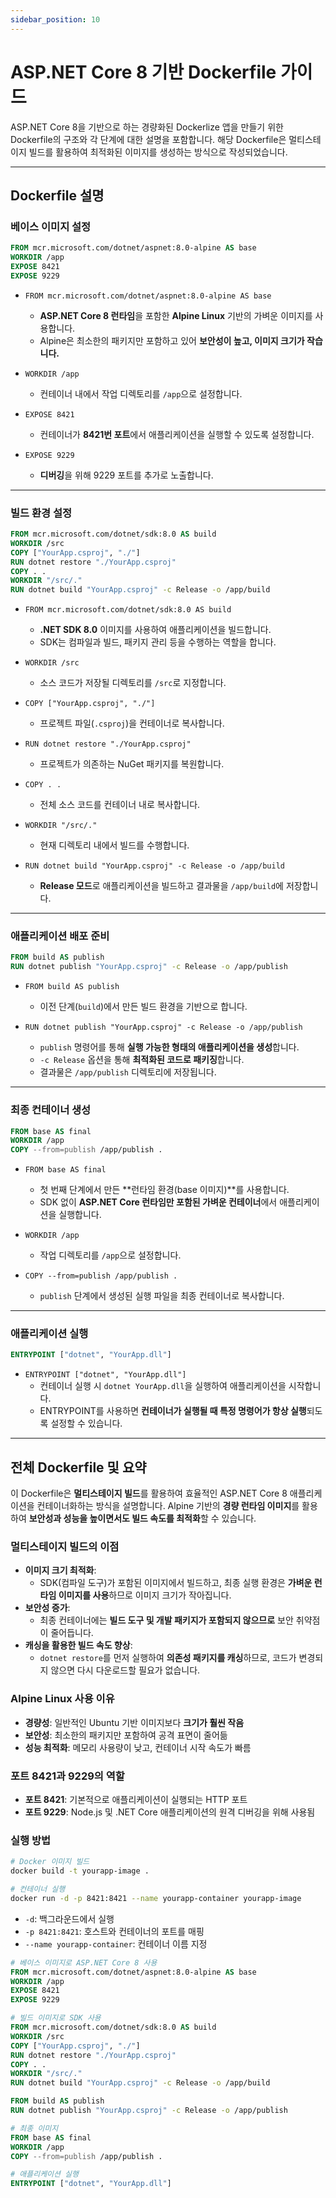 ```yaml
---
sidebar_position: 10
---
```


# ASP.NET Core 8 기반 Dockerfile 가이드

ASP.NET Core 8을 기반으로 하는 경량화된 Dockerlize 앱을 만들기 위한 Dockerfile의 구조와 각 단계에 대한 설명을 포함합니다. 해당 Dockerfile은 멀티스테이지 빌드를 활용하여 최적화된 이미지를 생성하는 방식으로 작성되었습니다.

---

## Dockerfile 설명

### 베이스 이미지 설정
```dockerfile
FROM mcr.microsoft.com/dotnet/aspnet:8.0-alpine AS base
WORKDIR /app
EXPOSE 8421
EXPOSE 9229
```

- `FROM mcr.microsoft.com/dotnet/aspnet:8.0-alpine AS base`
  - **ASP.NET Core 8 런타임**을 포함한 **Alpine Linux** 기반의 가벼운 이미지를 사용합니다.
  - Alpine은 최소한의 패키지만 포함하고 있어 **보안성이 높고, 이미지 크기가 작습니다.**
  
- `WORKDIR /app`
  - 컨테이너 내에서 작업 디렉토리를 `/app`으로 설정합니다.
  
- `EXPOSE 8421`
  - 컨테이너가 **8421번 포트**에서 애플리케이션을 실행할 수 있도록 설정합니다.
  
- `EXPOSE 9229`
  - **디버깅**을 위해 9229 포트를 추가로 노출합니다.

---

### 빌드 환경 설정
```dockerfile
FROM mcr.microsoft.com/dotnet/sdk:8.0 AS build
WORKDIR /src
COPY ["YourApp.csproj", "./"]
RUN dotnet restore "./YourApp.csproj"
COPY . .
WORKDIR "/src/."
RUN dotnet build "YourApp.csproj" -c Release -o /app/build
```

- `FROM mcr.microsoft.com/dotnet/sdk:8.0 AS build`
  - **.NET SDK 8.0** 이미지를 사용하여 애플리케이션을 빌드합니다.
  - SDK는 컴파일과 빌드, 패키지 관리 등을 수행하는 역할을 합니다.

- `WORKDIR /src`
  - 소스 코드가 저장될 디렉토리를 `/src`로 지정합니다.

- `COPY ["YourApp.csproj", "./"]`
  - 프로젝트 파일(`.csproj`)을 컨테이너로 복사합니다.

- `RUN dotnet restore "./YourApp.csproj"`
  - 프로젝트가 의존하는 NuGet 패키지를 복원합니다.

- `COPY . .`
  - 전체 소스 코드를 컨테이너 내로 복사합니다.

- `WORKDIR "/src/."`
  - 현재 디렉토리 내에서 빌드를 수행합니다.

- `RUN dotnet build "YourApp.csproj" -c Release -o /app/build`
  - **Release 모드**로 애플리케이션을 빌드하고 결과물을 `/app/build`에 저장합니다.

---

### 애플리케이션 배포 준비
```dockerfile
FROM build AS publish
RUN dotnet publish "YourApp.csproj" -c Release -o /app/publish
```

- `FROM build AS publish`
  - 이전 단계(`build`)에서 만든 빌드 환경을 기반으로 합니다.

- `RUN dotnet publish "YourApp.csproj" -c Release -o /app/publish`
  - `publish` 명령어를 통해 **실행 가능한 형태의 애플리케이션을 생성**합니다.
  - `-c Release` 옵션을 통해 **최적화된 코드로 패키징**합니다.
  - 결과물은 `/app/publish` 디렉토리에 저장됩니다.

---

### 최종 컨테이너 생성
```dockerfile
FROM base AS final
WORKDIR /app
COPY --from=publish /app/publish .
```

- `FROM base AS final`
  - 첫 번째 단계에서 만든 **런타임 환경(base 이미지)**를 사용합니다.
  - SDK 없이 **ASP.NET Core 런타임만 포함된 가벼운 컨테이너**에서 애플리케이션을 실행합니다.

- `WORKDIR /app`
  - 작업 디렉토리를 `/app`으로 설정합니다.

- `COPY --from=publish /app/publish .`
  - `publish` 단계에서 생성된 실행 파일을 최종 컨테이너로 복사합니다.

---

### 애플리케이션 실행
```dockerfile
ENTRYPOINT ["dotnet", "YourApp.dll"]
```

- `ENTRYPOINT ["dotnet", "YourApp.dll"]`
  - 컨테이너 실행 시 `dotnet YourApp.dll`을 실행하여 애플리케이션을 시작합니다.
  - ENTRYPOINT를 사용하면 **컨테이너가 실행될 때 특정 명령어가 항상 실행**되도록 설정할 수 있습니다.

---

## 전체 Dockerfile 및 요약
이 Dockerfile은 **멀티스테이지 빌드**를 활용하여 효율적인 ASP.NET Core 8 애플리케이션을 컨테이너화하는 방식을 설명합니다. Alpine 기반의 **경량 런타임 이미지**를 활용하여 **보안성과 성능을 높이면서도 빌드 속도를 최적화**할 수 있습니다.

### 멀티스테이지 빌드의 이점
- **이미지 크기 최적화**:
  - SDK(컴파일 도구)가 포함된 이미지에서 빌드하고, 최종 실행 환경은 **가벼운 런타임 이미지를 사용**하므로 이미지 크기가 작아집니다.
- **보안성 증가**:
  - 최종 컨테이너에는 **빌드 도구 및 개발 패키지가 포함되지 않으므로** 보안 취약점이 줄어듭니다.
- **캐싱을 활용한 빌드 속도 향상**:
  - `dotnet restore`를 먼저 실행하여 **의존성 패키지를 캐싱**하므로, 코드가 변경되지 않으면 다시 다운로드할 필요가 없습니다.

### Alpine Linux 사용 이유
- **경량성**: 일반적인 Ubuntu 기반 이미지보다 **크기가 훨씬 작음**
- **보안성**: 최소한의 패키지만 포함하여 공격 표면이 줄어듦
- **성능 최적화**: 메모리 사용량이 낮고, 컨테이너 시작 속도가 빠름

### 포트 8421과 9229의 역할
- **포트 8421**: 기본적으로 애플리케이션이 실행되는 HTTP 포트
- **포트 9229**: Node.js 및 .NET Core 애플리케이션의 원격 디버깅을 위해 사용됨

### 실행 방법
```sh
# Docker 이미지 빌드
docker build -t yourapp-image .

# 컨테이너 실행
docker run -d -p 8421:8421 --name yourapp-container yourapp-image
```
- `-d`: 백그라운드에서 실행
- `-p 8421:8421`: 호스트와 컨테이너의 포트를 매핑
- `--name yourapp-container`: 컨테이너 이름 지정

```dockerfile
# 베이스 이미지로 ASP.NET Core 8 사용
FROM mcr.microsoft.com/dotnet/aspnet:8.0-alpine AS base
WORKDIR /app
EXPOSE 8421
EXPOSE 9229

# 빌드 이미지로 SDK 사용
FROM mcr.microsoft.com/dotnet/sdk:8.0 AS build
WORKDIR /src
COPY ["YourApp.csproj", "./"]
RUN dotnet restore "./YourApp.csproj"
COPY . .
WORKDIR "/src/."
RUN dotnet build "YourApp.csproj" -c Release -o /app/build

FROM build AS publish
RUN dotnet publish "YourApp.csproj" -c Release -o /app/publish

# 최종 이미지
FROM base AS final
WORKDIR /app
COPY --from=publish /app/publish .

# 애플리케이션 실행
ENTRYPOINT ["dotnet", "YourApp.dll"]
```